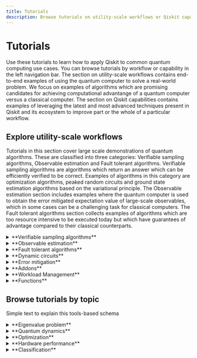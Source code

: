```yaml
---
title: Tutorials
description: Browse tutorials on utility-scale workflows or Qiskit capabilities and learn how to use Qiskit to common use cases.
---
```


# Tutorials

Use these tutorials to learn how to apply Qiskit to common quantum computing use cases. You can browse tutorials by workflow or capability in the left navigation bar. The section on utility-scale workflows contains end-to-end examples of using the quantum computer to solve a real-world problem. We focus on examples of algorithms which are promising candidates for achieving computational advantange of a quantum computer versus a classical computer. The section on Qiskit capabilities contains examples of leveraging the latest and most advanced techniques present in Qiskit and its ecosystem to improve part or the whole of a particular workflow.


## Explore utility-scale workflows

Tutorials in this section cover large scale demonstrations of quantum algorithms. These are classified into three categories: Verifiable sampling algorithms, Observable estimation and Fault tolerant algorithms. Verifiable sampling algorithms are algorithms which return an answer which can be efficiently verified to be correct. Examples of algorithms in this category are optimization algorithms, peaked random circuits and ground state estimation algorithms based on the variational principle. The Observable estimation section includes examples where the quantum computer is used to obtain the error mitigated expectation value of large-scale observables, which in some cases can be a challenging task for classical computers. The Fault tolerant algorithms section collects examples of algorithms which are too resource intensive to be executed today but which have guarantees of advantage compared to their classical counterparts.

<details>
  <summary>**Verifiable sampling algorithms**</summary>

* [Sample-based quantum diagonalization of a chemistry Hamiltonian](/docs/tutorials/sample-based-quantum-diagonalization)

* [Compute dissociation curves for strong coupling systems with QunaSys QSCI](/docs/tutorials/compute-dissociation-curves-for-strong-coupling-systems-with-quna-sys-qsci)

* [Quantum approximate optimization algorithm](/docs/tutorials/quantum-approximate-optimization-algorithm)

* [Advanced Techniques for QAOA](/docs/tutorials/advanced-techniques-for-qaoa)

* [Pauli Correlation Encoding to reduce Maxcut requirements](/docs/tutorials/pauli-correlation-encoding-for-qaoa)

* [Higher-order binary optimization with Q-CTRL's Optimization Solver(/docs/tutorials/solve-higher-order-binary-optimization-problems-with-q-ctrls-optimization-solver.)


</details>

<details>
  <summary>**Observable estimation**</summary>

* [Krylov quantum diagonalization of lattice Hamiltonians](/docs/tutorials/krylov-quantum-diagonalization)

* [Nishimori phase transition](/docs/tutorials/nishimori-phase-transition)

* [Dissociation PES curves with Qunova HiVQE](/docs/tutorials/qunova-hivqe)

* [Variational quantum eigensolver](/docs/tutorials/variational-quantum-eigensolver)

* [Ground state energy estimation of the Heisenberg chain with VQE](/docs/tutorials/spin-chain-vqe)

* [Quantum kernel training](/docs/tutorials/quantum-kernel-training)

* [CHSH inequality](/docs/tutorials/chsh-inequality)

</details>

<details>
  <summary>**Fault tolerant algorithms**</summary>

* [Grover's algorithm](/docs/tutorials/grovers-algorithm)


</details>

<details>
  <summary>**Dynamic circuits**</summary>

* [Repeat until success](/docs/tutorials/repeat-until-success)

* [Build repetition codes](/docs/tutorials/build-repetition-codes)

* [Generating long-range entanglement with measurements](/docs/tutorials/generating-long-range-entanglement-with-measurements)

* [Long-range entanglement with limited qubit connectivity](/docs/tutorials/long-range-entanglement-with-limited-qubit-connectivity)

</details>

<details>
  <summary>**Error mitigation**</summary>

* [Utility-scale error mitigation with probabilistic error amplification](/docs/tutorials/utility-scale-error-mitigation-with-probabilistic-error-amplification)

* [Real-time benchmarking for qubit selection](/docs/tutorials/real-time-benchmarking-for-qubit-selection)

* [Combine error mitigation options with the estimator primitive](/docs/tutorials/combine-error-mitigation-options-with-the-estimator-primitive)

* [Building workflows with the IBM Circuit function](/docs/tutorials/building-workflows-with-the-ibm-circuit-function)

</details>

<details>
  <summary>**Addons**</summary>

* [Reduce transpiled circuit depth, with circuit cutting](/docs/tutorials/reduce-transpiled-circuit-depth-with-circuit-cutting)

* [Wire cutting to improve performance](/docs/tutorials/wire-cutting-to-improve-performance)

* [Scaling Periodic Boundary Problems with Circuit Cutting](/docs/tutorials/scaling-periodic-boundary-problems-with-circuit-cutting)

* [Improving estimation of expectation values with Operator Backpropagation](/docs/tutorials/improving-estimation-of-expectation-values-with-operator-backpropagation)

* [Improved Trotterized Time Evolution with Approximate Quantum Compilation](/docs/tutorials/improved-trotterized-time-evolution-with-approximate-quantum-compilation)

* [Improving energy estimation of a chemistry Hamiltonian with SQD](/docs/tutorials/improving-energy-estimation-of-a-fermionic-hamiltonian-with-sqd)

</details>


<details>
  <summary>**Workload Management**</summary>

* [Solve utility-scale quantum optimization problems](/docs/tutorials/quantum-approximate-optimization-algorithm)

* [Advanced Techniques for QAOA](/docs/tutorials/advanced-techniques-for-qaoa)

* [Solving Maxcut with Reduced Qubit Requirements Using Pauli Correlation Encoding](/docs/tutorials/solving-maxcut-with-reduced-qubit-requirements-using-pauli-correlation-encoding)

* [Heisenberg chain](/docs/tutorials/heisenberg-chain)

* [Variational quantum eigensolver](/docs/tutorials/variational-quantum-eigensolver)

</details>

<details>
  <summary>**Functions**</summary>

* [Building workflows with the IBM Circuit function](/docs/tutorials/building-workflows-with-the-ibm-circuit-function)

* [Compute dissociation PES curve for Li2S (20Q) and FeP-NO (44Q), with Qunova HiVQE](/docs/tutorials/qunova-hivqe)

* [Compute dissociation curves for strong coupling systems with QunaSys QURI Chemistry](/docs/tutorials/compute-dissociation-curves-for-strong-coupling-systems-with-quna-sys-qsci)

* [Solve higher-order binary optimization problems with Q-CTRL's Optimization Solver](/docs/tutorials/solve-higher-order-binary-optimization-problems-with-q-ctrls-optimization-solver)

</details>


## Browse tutorials by topic

Simple text to explain this tools-based schema

<details>
  <summary>**Eigenvalue problem**</summary>

* [Compute dissociation curves for strong coupling systems with QunaSys QURI Chemistry](/docs/tutorials/compute-dissociation-curves-for-strong-coupling-systems-with-quna-sys-qsci)

* [Improving energy estimation of a chemistry Hamiltonian with SQD](/docs/tutorials/improving-energy-estimation-of-a-fermionic-hamiltonian-with-sqd)

* [Variational quantum eigensolver](/docs/tutorials/variational-quantum-eigensolver)

* [Compute dissociation PES curve for Li2S (20Q) and FeP-NO (44Q), with Qunova HiVQE](/docs/tutorials/qunova-hivqe)

* [Heisenberg chain](/docs/tutorials/heisenberg-chain)

* [Diagonalization of large many-body Hamiltonians on a quantum processor](/docs/tutorials/krylov-subspace-expansion)

</details>

<details>
  <summary>**Quantum dynamics**</summary>

* [Improving estimation of expectation values with Operator Backpropagation](/docs/tutorials/improving-estimation-of-expectation-values-with-operator-backpropagation)

* [Improved Trotterized Time Evolution with Approximate Quantum Compilation](/docs/tutorials/improved-trotterized-time-evolution-with-approximate-quantum-compilation)

* [CHSH Inequality](/docs/tutorials/chsh-inequality)

* [Repeat until success](/docs/tutorials/repeat-until-success)

* [Build repetition codes](/docs/tutorials/build-repetition-codes)

* [Wire cutting to improve performance](/docs/tutorials/wire-cutting-to-improve-performance)

* [Scaling Periodic Boundary Problems with Circuit Cutting](/docs/tutorials/scaling-periodic-boundary-problems-with-circuit-cutting)

* [Generating long-range entanglement with measurements](/docs/tutorials/generating-long-range-entanglement-with-measurements)

* [Long-range entanglement with limited qubit connectivity](/docs/tutorials/long-range-entanglement-with-limited-qubit-connectivity)

</details>

<details>
  <summary>**Optimization**</summary>

* [Solve higher-order binary optimization problems with Q-CTRL's Optimization Solver](/docs/tutorials/solve-higher-order-binary-optimization-problems-with-q-ctrls-optimization-solver)

* [Solve utility-scale quantum optimization problems](/docs/tutorials/quantum-approximate-optimization-algorithm)

* [Advanced Techniques for QAOA](/docs/tutorials/advanced-techniques-for-qaoa)

* [Solving Maxcut with Reduced Qubit Requirements Using Pauli Correlation Encoding](/docs/tutorials/solving-maxcut-with-reduced-qubit-requirements-using-pauli-correlation-encoding)

</details>

<details>
  <summary>**Hardware performance**</summary>

* [Reduce transpiled circuit depth, with circuit cutting](/docs/tutorials/reduce-transpiled-circuit-depth-with-circuit-cutting)

* [Building workflows with the IBM Circuit function](/docs/tutorials/building-workflows-with-the-ibm-circuit-function)

* [Transpilation Optimizations with SABRE](/docs/tutorials/transpilation-optimizations-with-sabre)

* [Compare transpiler settings](/docs/tutorials/circuit-transpilation-settings)

* [AI Transpiler Introduction](/docs/tutorials/ai-transpiler-introduction)

* [Combine error mitigation options with the estimator primitive](/docs/tutorials/combine-error-mitigation-options-with-the-estimator-primitive)

* [Real-time benchmarking for qubit selection](/docs/tutorials/real-time-benchmarking-for-qubit-selection)

* [Utility-scale error mitigation with probabilistic error amplification](/docs/tutorials/utility-scale-error-mitigation-with-probabilistic-error-amplification)

</details>

<details>
  <summary>**Classification**</summary>

* [Grover's algorithm](/docs/tutorials/grovers-algorithm)

* [Quantum kernel training](/docs/tutorials/quantum-kernel-training)

</details>
